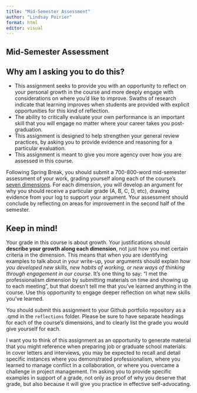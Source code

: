 ```yaml
---
title: "Mid-Semester Assessment"
author: "Lindsay Poirier"
format: html
editor: visual
---
```


## Mid-Semester Assessment

::: callout-tip
## Why am I asking you to do this?

-   This assignment seeks to provide you with an opportunity to reflect on your personal growth in the course and more deeply engage with considerations on where you'd like to improve. Swaths of research indicate that learning improves when students are provided with explicit opportunities for this kind of reflection.
-   The ability to critically evaluate your own performance is an important skill that you will engage no matter where your career takes you post-graduation.
-   This assignment is designed to help strengthen your general review practices, by asking you to provide evidence and reasoning for a particular evaluation.
-   This assignment is meant to give you more agency over how you are assessed in this course.
:::

Following Spring Break, you should submit a 700-800-word mid-semester assessment of your work, grading yourself along each of the course's [seven dimensions](grading_contract.html). For each dimension, you will develop an argument for why you should receive a particular grade (A, B, C, D, etc), drawing evidence from your log to support your argument. Your assessment should conclude by reflecting on areas for improvement in the second half of the semester.

::: callout-tip
## Keep in mind!

Your grade in this course is about growth. Your justifications should **describe your growth along each dimension**, not just how you met certain criteria in the dimension. This means that when you are identifying examples to talk about in your write-up, your arguments should explain *how you developed new skills, new habits of working, or new ways of thinking through engagement in our course*. It's one thing to say: "I met the professionalism dimension by submitting materials on time and showing up to each meeting", but that doesn't tell me that you've learned anything in the course. Use this opportunity to engage deeper reflection on what new skills you've learned.
:::

You should submit this assignment to your Github portfolio repository as a .qmd in the `reflections` folder. Please be sure to have separate headings for each of the course's dimensions, and to clearly list the grade you would give yourself for each.

I want you to think of this assignment as an opportunity to generate material that you might reference when preparing job or graduate school materials. In cover letters and interviews, you may be expected to recall and detail specific instances where you demonstrated professionalism, where you learned to manage conflict in a collaboration, or where you overcame a challenge in project management. I'm asking you to provide specific examples in support of a grade, not only as proof of why you deserve that grade, but also because it will give you practice in effective self-advocating.
